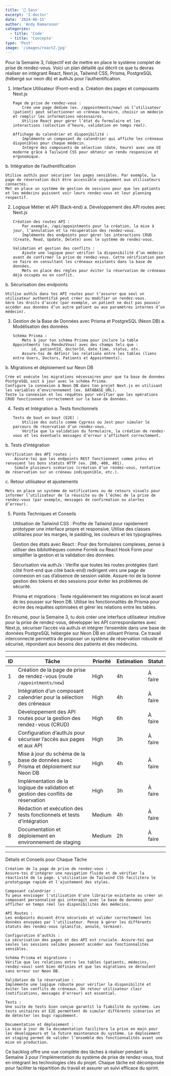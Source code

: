 ```yaml
---
title: '🚀 Sass'
excerpt: 'I-doctor'
date: '2024-06-15'
author: 'Andy Ramaroson'
categories:
  - title: 'Code'
  - title: 'Concepte'
type: 'Post'
image: '/images/react2.jpg'
---
```


Pour la Semaine 3, l’objectif est de mettre en place le système complet de prise de rendez-vous. Voici un plan détaillé qui décrit ce que tu devras réaliser en intégrant React, Next.js, Tailwind CSS, Prisma, PostgreSQL (hébergé sur neon db) et authJs pour l’authentification.

1.  Interface Utilisateur (Front-end)
    a. Création des pages et composants Next.js

        Page de prise de rendez-vous :
            Crée une page dédiée (ex. /appointments/new) où l’utilisateur (patient) peut sélectionner un créneau horaire, choisir un médecin et remplir les informations nécessaires.
            Utilise React pour gérer l’état du formulaire et les interactions (sélection d’heure, validation en temps réel).

        Affichage du calendrier et disponibilité :
            Implémente un composant de calendrier qui affiche les créneaux disponibles pour chaque médecin.
            Intègre des composants de sélection (date, heure) avec une UI moderne grâce à Tailwind CSS pour obtenir un rendu responsive et ergonomique.

b. Intégration de l’authentification

    Utilise authJs pour sécuriser les pages sensibles. Par exemple, la page de réservation doit être accessible uniquement aux utilisateurs connectés.
    Met en place un système de gestion de sessions pour que les patients et les médecins puissent voir leurs rendez-vous et leur planning respectif.

2.  Logique Métier et API (Back-end)
    a. Développement des API routes avec Next.js

        Création des routes API :
            Par exemple, /api/appointments pour la création, la mise à jour, l’annulation et la récupération des rendez-vous.
            Implémente des endpoints pour gérer les interactions CRUD (Create, Read, Update, Delete) avec le système de rendez-vous.

        Validation et gestion des conflits :
            Ajoute une logique pour vérifier la disponibilité d’un médecin avant de confirmer la prise de rendez-vous. Cette vérification peut se faire en consultant les créneaux existants dans la base de données.
            Mets en place des règles pour éviter la réservation de créneaux déjà occupés ou en conflit.

b. Sécurisation des endpoints

    Utilise authJs dans tes API routes pour t’assurer que seul un utilisateur authentifié peut créer ou modifier un rendez-vous.
    Gère les droits d’accès (par exemple, un patient ne doit pas pouvoir accéder aux données d’un autre patient ou aux paramètres internes d’un médecin).

3.  Gestion de la Base de Données avec Prisma et PostgreSQL (Neon DB)
    a. Modélisation des données

        Schéma Prisma :
            Mets à jour ton schéma Prisma pour inclure la table Appointments (ou RendezVous) avec des champs tels que :
                id, patientId, doctorId, date_time, status, etc.
            Assure-toi de définir les relations entre les tables (liens entre Users, Doctors, Patients et Appointments).

b. Migrations et déploiement sur Neon DB

    Crée et exécute les migrations nécessaires pour que ta base de données PostgreSQL soit à jour avec le schéma Prisma.
    Configure la connexion à Neon DB dans ton projet Next.js en utilisant les variables d’environnement (ex. DATABASE_URL).
    Teste la connexion et les requêtes pour vérifier que les opérations CRUD fonctionnent correctement sur la base de données.

4.  Tests et Intégration
    a. Tests fonctionnels

        Tests de bout en bout (E2E) :
            Utilise des outils comme Cypress ou Jest pour simuler le parcours de réservation d’un rendez-vous.
            Vérifie que la validation du formulaire, la création de rendez-vous et les éventuels messages d’erreur s’affichent correctement.

b. Tests d’intégration

    Vérification des API routes :
        Assure-toi que les endpoints REST fonctionnent comme prévu et renvoient les bons statuts HTTP (ex. 200, 400, 401).
        Simule plusieurs scénarios (création d’un rendez-vous, tentative de réservation sur un créneau indisponible, etc.).

c. Retour utilisateur et ajustements

    Mets en place un système de notifications ou de retours visuels pour informer l’utilisateur de la réussite ou de l’échec de la prise de rendez-vous (par exemple, messages de confirmation ou alertes d’erreur).

5. Points Techniques et Conseils

   Utilisation de Tailwind CSS :
   Profite de Tailwind pour rapidement prototyper une interface propre et responsive. Utilise des classes utilitaires pour les marges, le padding, les couleurs et les typographies.

   Gestion des états avec React :
   Pour des formulaires complexes, pense à utiliser des bibliothèques comme Formik ou React Hook Form pour simplifier la gestion et la validation des données.

   Sécurisation via authJs :
   Vérifie que toutes les routes protégées (tant côté front-end que côté back-end) redirigent vers une page de connexion en cas d’absence de session valide.
   Assure-toi de la bonne gestion des tokens et des sessions pour éviter les problèmes de sécurité.

   Prisma et migrations :
   Teste régulièrement tes migrations en local avant de les pousser sur Neon DB.
   Utilise les fonctionnalités de Prisma pour écrire des requêtes optimisées et gérer les relations entre les tables.

En résumé, pour la Semaine 3, tu dois créer une interface utilisateur intuitive pour la prise de rendez-vous, développer les API correspondantes avec Next.js, sécuriser l’accès via authJs et intégrer l’ensemble dans une base de données PostgreSQL hébergée sur Neon DB en utilisant Prisma. Ce travail interconnecté permettra de proposer un système de réservation robuste et sécurisé, répondant aux besoins des patients et des médecins.

---

| **ID** | **Tâche**                                                                             | **Priorité** | **Estimation** | **Statut** |
|--------|---------------------------------------------------------------------------------------|--------------|----------------|------------|
| 1      | Création de la page de prise de rendez-vous (route `/appointments/new`)               | High         | 4h             | À faire    |
| 2      | Intégration d’un composant calendrier pour la sélection des créneaux                  | High         | 4h             | À faire    |
| 3      | Développement des API routes pour la gestion des rendez-vous (CRUD)                   | High         | 6h             | À faire    |
| 4      | Configuration d’authJs pour sécuriser l’accès aux pages et aux API                    | High         | 3h             | À faire    |
| 5      | Mise à jour du schéma de la base de données avec Prisma et déploiement sur Neon DB    | High         | 4h             | À faire    |
| 6      | Implémentation de la logique de validation et gestion des conflits de réservation     | High         | 3h             | À faire    |
| 7      | Rédaction et exécution des tests fonctionnels et tests d’intégration                  | Medium       | 4h             | À faire    |
| 8      | Documentation et déploiement en environnement de staging                              | Medium       | 2h             | À faire    |

---

Détails et Conseils pour Chaque Tâche

    Création de la page de prise de rendez-vous :
    Assure-toi d'intégrer une navigation fluide et de vérifier la réactivité de la page. L'utilisation de Tailwind CSS facilitera le prototypage rapide et l'ajustement des styles.

    Composant calendrier :
    Tu peux envisager l'utilisation d'une librairie existante ou créer un composant personnalisé qui interagit avec la base de données pour afficher en temps réel les disponibilités des médecins.

    API Routes :
    Les endpoints doivent être sécurisés et valider correctement les données envoyées par l'utilisateur. Pense à gérer les différents statuts des rendez-vous (planifié, annulé, terminé).

    Configuration d’authJs :
    La sécurisation des pages et des API est cruciale. Assure-toi que seules les sessions valides peuvent accéder aux fonctionnalités sensibles.

    Schéma Prisma et migrations :
    Vérifie que les relations entre les tables (patients, médecins, rendez-vous) sont bien définies et que les migrations se déroulent sans erreur sur Neon DB.

    Validation de la réservation :
    Implémente une logique robuste pour vérifier la disponibilité et éviter les conflits de créneaux. Un retour utilisateur clair (notifications, messages d'erreur) est essentiel.

    Tests :
    Une suite de tests bien conçue garantit la fiabilité du système. Les tests unitaires et E2E permettent de simuler différents scénarios et de détecter les bugs rapidement.

    Documentation et déploiement :
    La mise à jour de la documentation facilitera la prise en main pour les développeurs et la future maintenance du système. Le déploiement en staging permet de valider l’ensemble des fonctionnalités avant une mise en production.

Ce backlog offre une vue complète des tâches à réaliser pendant la Semaine 3 pour l’implémentation du système de prise de rendez-vous, tout en intégrant les technologies clés du projet. Chaque tâche est décomposée pour faciliter la répartition du travail et assurer un suivi efficace du sprint.
